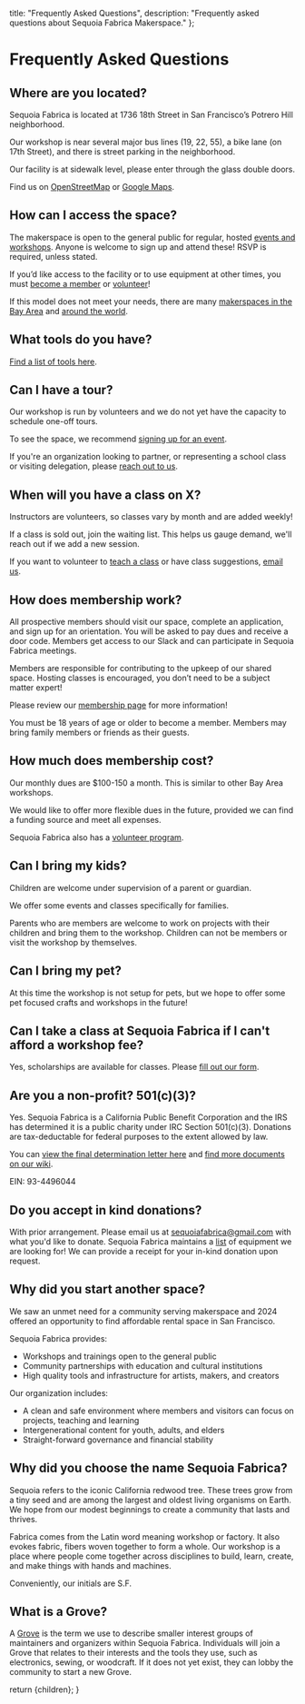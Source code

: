   title: "Frequently Asked Questions",
  description: "Frequently asked questions about Sequoia Fabrica Makerspace."
};

# Frequently Asked Questions

## Where are you located?

Sequoia Fabrica is located at 1736 18th Street in San Francisco’s Potrero Hill neighborhood. 

Our workshop is near several major bus lines (19, 22, 55), a bike lane (on 17th Street), and there is street parking in the neighborhood.

Our facility is at sidewalk level, please enter through the glass double doors.

Find us on [OpenStreetMap](https://www.openstreetmap.org/node/11571985859) or [Google Maps](https://maps.app.goo.gl/7fiutyz9KxsT1eXc7).

## How can I access the space?

The makerspace is open to the general public for regular, hosted [events and workshops](https://bookwhen.com/sequoiafabrica). Anyone is welcome to sign up and attend these! RSVP is required, unless stated.
 
If you’d like access to the facility or to use equipment at other times, you must [become a member](./membership) or [volunteer](https://wiki.sequoiafabrica.org/wiki/Volunteers)!

If this model does not meet your needs, there are many [makerspaces in the Bay Area](https://makernexuswiki.com/wiki/Maker_Spaces_In_San_Francisco_area) and [around the world](https://wiki.hackerspaces.org/List_of_Hacker_Spaces).

## What tools do you have?

[Find a list of tools here](/docs/tools).

## Can I have a tour?

Our workshop is run by volunteers and we do not yet have the capacity to schedule one-off tours.

To see the space, we recommend [signing up for an event](https://bookwhen.com/sequoiafabrica). 

If you're an organization looking to partner, or representing a school class or visiting delegation, please [reach out to us](./contact). 

## When will you have a class on X?

Instructors are volunteers, so classes vary by month and are added weekly! 

If a class is sold out, join the waiting list. This helps us gauge demand, we'll reach out if we add a new session.

If you want to volunteer to [teach a class](/docs/teach) or have class suggestions, [email us](./contact).

## How does membership work?

All prospective members should visit our space, complete an application, and sign up for an orientation. You will be asked to pay dues and receive a door code. Members get access to our Slack and can participate in Sequoia Fabrica meetings.

Members are responsible for contributing to the upkeep of our shared space. Hosting classes is encouraged, you don’t need to be a subject matter expert!

Please review our [membership page](./membership) for more information! 

You must be 18 years of age or older to become a member. Members may bring family members or friends as their guests. 

## How much does membership cost?

Our monthly dues are $100-150 a month. This is similar to other Bay Area workshops.

We would like to offer more flexible dues in the future, provided we can find a funding source and meet all expenses. 

Sequoia Fabrica also has a [volunteer program](https://wiki.sequoiafabrica.org/wiki/Volunteers).

## Can I bring my kids?

Children are welcome under supervision of a parent or guardian. 

We offer some events and classes specifically for families. 

Parents who are members are welcome to work on projects with their children and bring them to the workshop. Children can not be members or visit the workshop by themselves.

## Can I bring my pet?

At this time the workshop is not setup for pets, but we hope to offer some pet focused crafts and workshops in the future!

## Can I take a class at Sequoia Fabrica if I can't afford a workshop fee?

Yes, scholarships are available for classes. Please [fill out our form](https://docs.google.com/forms/d/e/1FAIpQLSdonL4v1x9dH1AuiRgIyt6F1elsod1s6vr-j0P11x7uMpq4pg/viewform). 

## **Are you a non-profit? 501(c)(3)?**

Yes. Sequoia Fabrica is a California Public Benefit Corporation and the IRS has determined it is a public charity under IRC Section 501(c)(3). Donations are tax-deductable for federal purposes to the extent allowed by law.

You can [view the final determination letter here](https://static.miraheze.org/sequoiafabricawiki/8/86/FinalLetter_93-4496044_SEQUOIAFABRICA_01132024_00.pdf) and [find more documents on our wiki](https://wiki.sequoiafabrica.org/wiki/Main_Page).

EIN: 93-4496044

## Do you accept in kind donations?

With prior arrangement. Please email us at [sequoiafabrica@gmail.com](mailto:sequoiafabrica@gmail.com) with what you'd like to donate. Sequoia Fabrica maintains a [list](https://wiki.sequoiafabrica.org/wiki/Equipment_Needs) of equipment we are looking for! We can provide a receipt for your in-kind donation upon request. 

## Why did you start another space?

We saw an unmet need for a community serving makerspace and 2024 offered an opportunity to find affordable rental space in San Francisco.

Sequoia Fabrica provides:

* Workshops and trainings open to the general public
* Community partnerships with education and cultural institutions
* High quality tools and infrastructure for artists, makers, and creators

Our organization includes:

* A clean and safe environment where members and visitors can focus on projects, teaching and learning
* Intergenerational content for youth, adults, and elders
* Straight-forward governance and financial stability

## Why did you choose the name Sequoia Fabrica?

Sequoia refers to the iconic California redwood tree. These trees grow from a tiny seed and are among the largest and oldest living organisms on Earth. We hope from our modest beginnings to create a community that lasts and thrives. 

Fabrica comes from the Latin word meaning workshop or factory. It also evokes fabric, fibers woven together to form a whole. Our workshop is a place where people come together across disciplines to build, learn, create, and make things with hands and machines. 

Conveniently, our initials are S.F.

## What is a Grove?

A [Grove](https://wiki.sequoiafabrica.org/wiki/Grove) is the term we use to describe smaller interest groups of maintainers and organizers within Sequoia Fabrica. Individuals will join a Grove that relates to their interests and the tools they use, such as electronics, sewing, or woodcraft. If it does not yet exist, they can lobby the community to start a new Grove. 


  return <DocumentLayout metadata={metadata}>{children}</DocumentLayout>;
}
